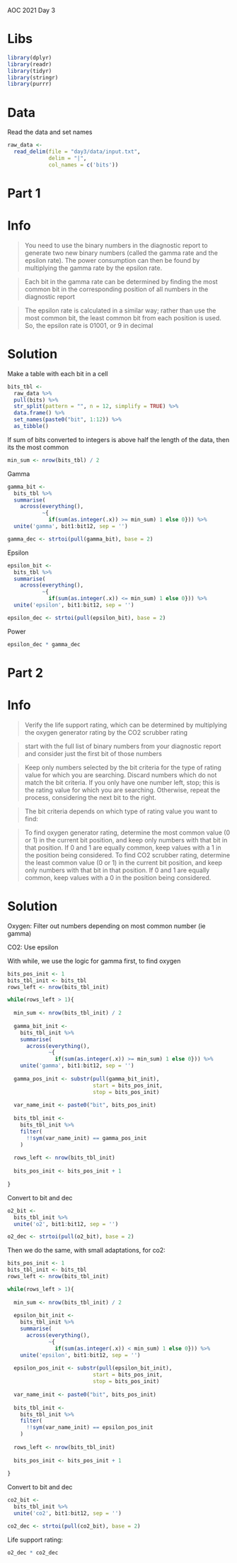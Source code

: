 AOC 2021
Day 3

# Libs

```r
library(dplyr)
library(readr)
library(tidyr)
library(stringr)
library(purrr)
```

# Data

Read the data and set names

```r
raw_data <- 
  read_delim(file = "day3/data/input.txt", 
             delim = "|",
             col_names = c('bits'))
```

# Part 1

# Info

> You need to use the binary numbers in the diagnostic report to generate two new binary numbers (called the gamma rate and the epsilon rate). The power consumption can then be found by multiplying the gamma rate by the epsilon rate.

> Each bit in the gamma rate can be determined by finding the most common bit in the corresponding position of all numbers in the diagnostic report

> The epsilon rate is calculated in a similar way; rather than use the most common bit, the least common bit from each position is used. So, the epsilon rate is 01001, or 9 in decimal

# Solution

Make a table with each bit in a cell

```r
bits_tbl <-
  raw_data %>% 
  pull(bits) %>% 
  str_split(pattern = "", n = 12, simplify = TRUE) %>% 
  data.frame() %>% 
  set_names(paste0("bit", 1:12)) %>% 
  as_tibble()
```

If sum of bits converted to integers is above half the length of the data, then its the most common

```r
min_sum <- nrow(bits_tbl) / 2
```

Gamma

```r
gamma_bit <-
  bits_tbl %>% 
  summarise(
    across(everything(),
           ~{ 
             if(sum(as.integer(.x)) >= min_sum) 1 else 0})) %>% 
  unite('gamma', bit1:bit12, sep = '')

gamma_dec <- strtoi(pull(gamma_bit), base = 2)
```

Epsilon

```r
epsilon_bit <-
  bits_tbl %>% 
  summarise(
    across(everything(),
           ~{ 
             if(sum(as.integer(.x)) <= min_sum) 1 else 0})) %>% 
  unite('epsilon', bit1:bit12, sep = '')

epsilon_dec <- strtoi(pull(epsilon_bit), base = 2)
```

Power

```r
epsilon_dec * gamma_dec
```

# Part 2

# Info

> Verify the life support rating, which can be determined by multiplying the oxygen generator rating by the CO2 scrubber rating

> start with the full list of binary numbers from your diagnostic report and consider just the first bit of those numbers

> Keep only numbers selected by the bit criteria for the type of rating value for which you are searching. Discard numbers which do not match the bit criteria.
If you only have one number left, stop; this is the rating value for which you are searching.
Otherwise, repeat the process, considering the next bit to the right.

> The bit criteria depends on which type of rating value you want to find:

> To find oxygen generator rating, determine the most common value (0 or 1) in the current bit position, and keep only numbers with that bit in that position. If 0 and 1 are equally common, keep values with a 1 in the position being considered.
> To find CO2 scrubber rating, determine the least common value (0 or 1) in the current bit position, and keep only numbers with that bit in that position. If 0 and 1 are equally common, keep values with a 0 in the position being considered.

# Solution

Oxygen: Filter out numbers depending on most common number (ie gamma)

CO2: Use epsilon

With while, we use the logic for gamma first, to find oxygen

```r
bits_pos_init <- 1
bits_tbl_init <- bits_tbl
rows_left <- nrow(bits_tbl_init)

while(rows_left > 1){
  
  min_sum <- nrow(bits_tbl_init) / 2
  
  gamma_bit_init <-
    bits_tbl_init %>% 
    summarise(
      across(everything(),
             ~{ 
               if(sum(as.integer(.x)) >= min_sum) 1 else 0})) %>% 
    unite('gamma', bit1:bit12, sep = '')
  
  gamma_pos_init <- substr(pull(gamma_bit_init),
                           start = bits_pos_init,
                           stop = bits_pos_init)
  
  var_name_init <- paste0("bit", bits_pos_init)
  
  bits_tbl_init <-
    bits_tbl_init %>% 
    filter(
      !!sym(var_name_init) == gamma_pos_init
    )
  
  rows_left <- nrow(bits_tbl_init)
  
  bits_pos_init <- bits_pos_init + 1
  
}
```

Convert to bit and dec

```r
o2_bit <- 
  bits_tbl_init %>% 
  unite('o2', bit1:bit12, sep = '')

o2_dec <- strtoi(pull(o2_bit), base = 2)
```

Then we do the same, with small adaptations, for co2:

```r
bits_pos_init <- 1
bits_tbl_init <- bits_tbl
rows_left <- nrow(bits_tbl_init)

while(rows_left > 1){
  
  min_sum <- nrow(bits_tbl_init) / 2
  
  epsilon_bit_init <-
    bits_tbl_init %>% 
    summarise(
      across(everything(),
             ~{ 
               if(sum(as.integer(.x)) < min_sum) 1 else 0})) %>% 
    unite('epsilon', bit1:bit12, sep = '')
  
  epsilon_pos_init <- substr(pull(epsilon_bit_init),
                           start = bits_pos_init,
                           stop = bits_pos_init)
  
  var_name_init <- paste0("bit", bits_pos_init)
  
  bits_tbl_init <-
    bits_tbl_init %>% 
    filter(
      !!sym(var_name_init) == epsilon_pos_init
    )
  
  rows_left <- nrow(bits_tbl_init)
  
  bits_pos_init <- bits_pos_init + 1
  
}
```

Convert to bit and dec

```r
co2_bit <- 
  bits_tbl_init %>% 
  unite('co2', bit1:bit12, sep = '')

co2_dec <- strtoi(pull(co2_bit), base = 2)
```

Life support rating:

```r
o2_dec * co2_dec
```

